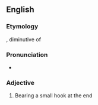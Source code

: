 ==English==

===Etymology===
{{etyl|la|en}} {{m|la|hamulus}}, diminutive of {{m|la|hamus|hāmus|hook}}

===Pronunciation===
* {{IPA|en|/ˈhæmjʊləʊz/}}

===Adjective===
{{en-adj|-}}

# Bearing a small hook at the end
#: {{rfquotek|en|Gray}}